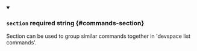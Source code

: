 
<details className="config-field" data-expandable="false" open>
<summary>

### `section` <span className="config-field-required" data-required="false">required</span> <span className="config-field-type">string</span> <span className="config-field-default"></span> <span className="config-field-enum"></span> {#commands-section}

Section can be used to group similar commands together in 'devspace list commands'.

</summary>



</details>
